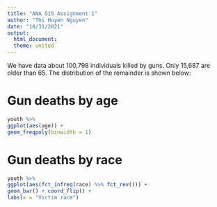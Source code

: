 ---
title: "ANA 515 Assignment 1"
author: "Thi Huyen Nguyen"
date: "10/31/2021"
output: 
  html_document:
  theme: united
---

We have data about 100,798 individuals killed by guns. Only 15,687 are older than 65. The distribution of the remainder is shown below:

# Gun deaths by age

```{r youth-dist, echo = FALSE}
youth %>% 
ggplot(aes(age)) + 
geom_freqpoly(binwidth = 1) 
```

# Gun deaths by race

```{r race-dist, echo = FALSE}
youth %>% 
ggplot(aes(fct_infreq(race) %>% fct_rev())) + 
geom_bar() + coord_flip() + 
labs(x = "Victim race") 
```
